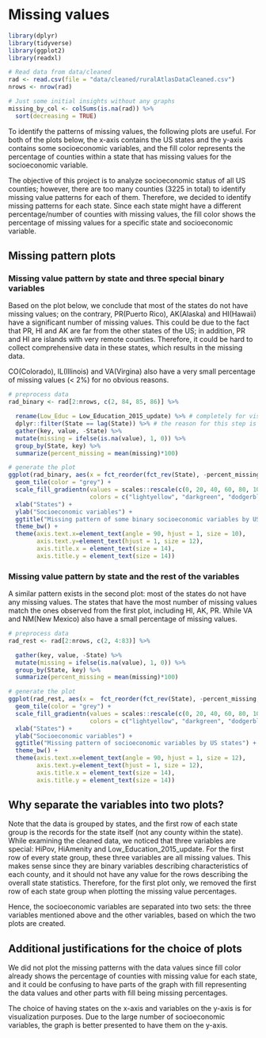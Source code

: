 # Missing values


```r
library(dplyr)
library(tidyverse)
library(ggplot2)
library(readxl)
```

```r
# Read data from data/cleaned
rad <- read.csv(file = "data/cleaned/ruralAtlasDataCleaned.csv")
nrows <- nrow(rad)
```

```r
# Just some initial insights without any graphs
missing_by_col <- colSums(is.na(rad)) %>% 
  sort(decreasing = TRUE)
```

To identify the patterns of missing values, the following plots are useful. For both of the plots below, the x-axis contains the US states and the y-axis contains some socioeconomic variables, and the fill color represents the percentage of counties within a state that has missing values for the socioeconomic variable. \

The objective of this project is to analyze socioeconomic status of all US counties; however, there are too many counties (3225 in total) to identify missing value patterns for each of them. Therefore, we decided to identify missing patterns for each state. Since each state might have a different percentage/number of counties with missing values, the fill color shows the percentage of missing values for a specific state and socioeconomic variable. \


## Missing pattern plots

### Missing value pattern by state and three special binary variables

Based on the plot below, we conclude that most of the states do not have missing values; on the contrary, PR(Puerto Rico), AK(Alaska) and HI(Hawaii) have a significant number of missing values. This could be due to the fact that PR, HI and AK are far from the other states of the US; in addition, PR and HI are islands with very remote counties. Therefore, it could be hard to collect comprehensive data in these states, which results in the missing data. \

CO(Colorado), IL(Illinois) and VA(Virgina) also have a very small percentage of missing values (< 2%) for no obvious reasons. \

```r

# preprocess data
rad_binary <- rad[2:nrows, c(2, 84, 85, 86)] %>%

  rename(Low_Educ = Low_Education_2015_update) %>% # completely for visual purpose (i.e to save some space)
  dplyr::filter(State == lag(State)) %>% # the reason for this step is explained above
  gather(key, value, -State) %>%
  mutate(missing = ifelse(is.na(value), 1, 0)) %>%
  group_by(State, key) %>%
  summarize(percent_missing = mean(missing)*100)

# generate the plot
ggplot(rad_binary, aes(x = fct_reorder(fct_rev(State), -percent_missing, sum), y = key, fill = percent_missing)) +
  geom_tile(color = "grey") +
  scale_fill_gradientn(values = scales::rescale(c(0, 20, 40, 60, 80, 100)), 
                       colors = c("lightyellow", "darkgreen", "dodgerblue2")) +
  xlab("States") +
  ylab("Socioeconomic variables") +
  ggtitle("Missing pattern of some binary socioeconomic variables by US states") +
  theme_bw() +
  theme(axis.text.x=element_text(angle = 90, hjust = 1, size = 10), 
        axis.text.y=element_text(hjust = 1, size = 12), 
        axis.title.x = element_text(size = 14), 
        axis.title.y = element_text(size = 14))
```

### Missing value pattern by state and the rest of the variables

A similar pattern exists in the second plot: most of the states do not have any missing values. The states that have the most number of missing values match the ones observed from the first plot, including HI, AK, PR. While VA and NM(New Mexico) also have a small percentage of missing values. \


```r
# preprocess data
rad_rest <- rad[2:nrows, c(2, 4:83)] %>%

  gather(key, value, -State) %>%
  mutate(missing = ifelse(is.na(value), 1, 0)) %>%
  group_by(State, key) %>%
  summarize(percent_missing = mean(missing)*100)

# generate the plot
ggplot(rad_rest, aes(x =  fct_reorder(fct_rev(State), -percent_missing, sum), y =key, fill = percent_missing)) +
  geom_tile(color = "grey") +
  scale_fill_gradientn(values = scales::rescale(c(0, 20, 40, 60, 80, 100)), 
                       colors = c("lightyellow", "darkgreen", "dodgerblue2")) +
  xlab("States") +
  ylab("Socioeconomic variables") +
  ggtitle("Missing pattern of socioeconomic variables by US states") +
  theme_bw() +
  theme(axis.text.x=element_text(angle = 90, hjust = 1, size = 12), 
        axis.text.y=element_text(hjust = 1, size = 12), 
        axis.title.x = element_text(size = 14), 
        axis.title.y = element_text(size = 14))
```


## Why separate the variables into two plots?\
Note that the data is grouped by states, and the first row of each state group is the records for the state itself (not any county within the state). While examining the cleaned data, we noticed that three variables are special: HiPov, HiAmenity and Low_Education_2015_update. For the first row of every state group, these three variables are all missing values. This makes sense since they are binary variables describing characteristics of each county, and it should not have any value for the rows describing the overall state statistics. Therefore, for the first plot only, we removed the first row of each state group when plotting the missing value percentages. \

Hence, the socioeconomic variables are separated into two sets: the three variables mentioned above and the other variables, based on which the two plots are created.\


## Additional justifications for the choice of plots\
We did not plot the missing patterns with the data values since fill color already shows the percentage of counties with missing value for each state, and it could be confusing to have parts of the graph with fill representing the data values and other parts with fill being missing percentages. \

The choice of having states on the x-axis and variables on the y-axis is for visualization purposes. Due to the large number of socioeconomic variables, the graph is better presented to have them on the y-axis. \

